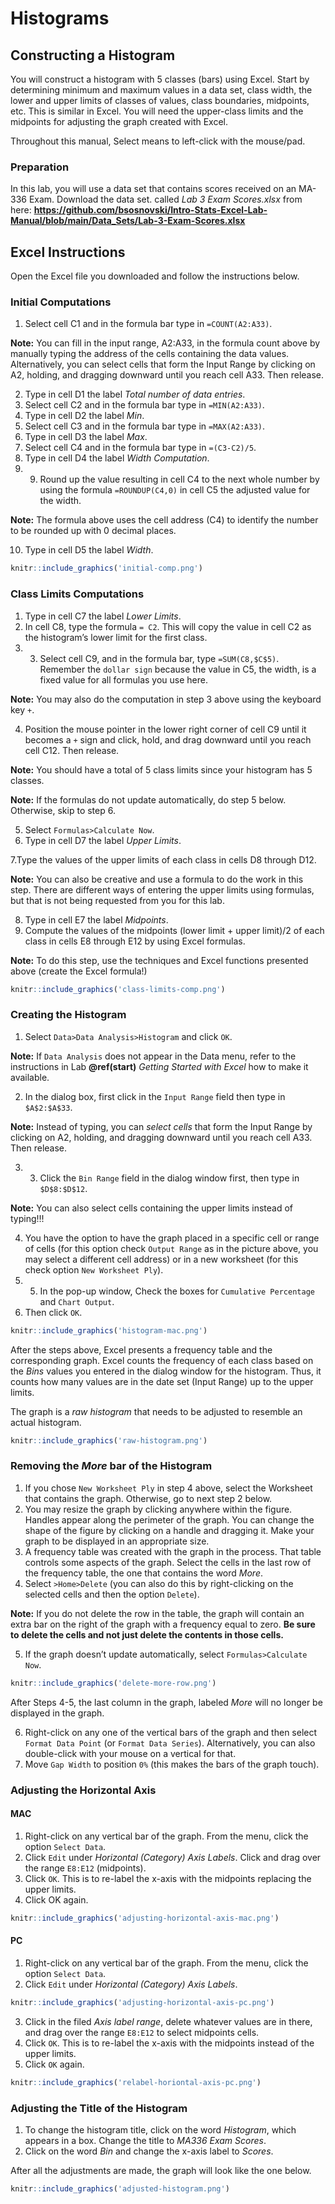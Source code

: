# Histograms

## Constructing a Histogram

You will construct a histogram with 5 classes (bars) using Excel. Start by determining minimum and maximum values in a data set, class width, the lower and upper limits of classes of values, class boundaries, midpoints, etc. This is similar in Excel. You will need the upper-class limits and the midpoints for adjusting the graph created with Excel.

Throughout this manual, Select means to left-click with the mouse/pad.

###	Preparation

In this lab, you will use a data set that contains scores received on an MA-336 Exam. Download the data set. called *Lab 3 Exam Scores.xlsx* from here:  [**https://github.com/bsosnovski/Intro-Stats-Excel-Lab-Manual/blob/main/Data_Sets/Lab-3-Exam-Scores.xlsx**](https://github.com/bsosnovski/Intro-Stats-Excel-Lab-Manual/blob/main/Data_Sets/Lab-3-Exam-Scores.xlsx)

## Excel Instructions

Open the Excel file you downloaded and follow the instructions below.

###	Initial Computations
1. Select cell C1 and in the formula bar type in `=COUNT(A2:A33)`.

**Note:** You can fill in the input range, A2:A33, in the formula count above by manually typing the address of the cells containing the data values. Alternatively, you can select cells that form the Input Range by clicking on A2, holding, and dragging downward until you reach cell A33. Then release.

2. Type in cell D1 the label *Total number of data entries*.
3. Select cell C2 and in the formula bar type in `=MIN(A2:A33)`.
4. Type in cell D2 the label *Min*.
5. Select cell C3 and in the formula bar type in `=MAX(A2:A33)`.
6. Type in cell D3 the label *Max*.
7. Select cell C4 and in the formula bar type in `=(C3-C2)/5`.
8. Type in cell D4 the label *Width Computation*.
9. 9)	Round up the value resulting in cell C4 to the next whole number by using the formula `=ROUNDUP(C4,0)` in cell C5 the adjusted value for the width. 

**Note:** The formula above uses the cell address (C4) to identify the number to be rounded up with 0 decimal places.

10. Type in cell D5 the label *Width*.

```r
knitr::include_graphics('initial-comp.png')
```

### Class Limits Computations

1. Type in cell C7 the label *Lower Limits*.
2. In cell C8, type the formula `= C2`. This will copy the value in cell C2 as the histogram's lower limit for the first class.
3. 3)	Select cell C9, and in the formula bar, type `=SUM(C8,$C$5)`. Remember  the `dollar sign` because the value in C5, the width, is a fixed value for all formulas you use here.

**Note:** You may also do the computation in step 3 above using the keyboard key `+`.

4. Position the mouse pointer in the lower right corner of cell C9 until it becomes a `+` sign and click, hold, and drag downward until you reach cell C12. Then release. 

**Note:** You should have a total of 5 class limits since your histogram has 5 classes.

**Note:** If the formulas do not update automatically, do step 5 below. Otherwise, skip to step 6.

5. Select `Formulas>Calculate Now`.
6. Type in cell D7 the label *Upper Limits*.

7.Type the values of the upper limits of each class in cells D8 through D12. 

**Note:** You can also be creative and use a formula to do the work in this step. There are different ways of entering the upper limits using formulas, but that is not being requested from you for this lab.

8. Type in cell E7 the label *Midpoints*.
9. Compute the values of the midpoints (lower limit + upper limit)/2 of each class in cells E8 through E12 by using Excel formulas.

**Note:** To do this step, use the techniques and Excel functions presented above (create the Excel formula!)

```r
knitr::include_graphics('class-limits-comp.png')
```

### Creating the Histogram

1. Select `Data>Data Analysis>Histogram` and click `OK`.

**Note:** If `Data Analysis` does not appear in the Data menu, refer to the instructions in Lab **\@ref(start)** *Getting Started with Excel* how to make it available. 

2. In the dialog box, first click in the `Input Range` field then type in `$A$2:$A$33`. 

**Note:** Instead of typing, you can *select cells* that form the Input Range by clicking on A2, holding, and dragging downward until you reach cell A33. Then release.

3. 3)	Click the `Bin Range` field in the dialog window first, then type in  `$D$8:$D$12`. 

**Note:** You can also select cells containing the upper limits instead of typing‼!

4. You have the option to have the graph placed in a specific cell or range of cells (for this option check `Output Range` as in the picture above, you may select a different cell address) or in a new worksheet (for this check option `New Worksheet Ply`).
5. 5)	In the pop-up window, Check the boxes for `Cumulative Percentage` and `Chart Output`. 
6. Then click `OK`.

```r
knitr::include_graphics('histogram-mac.png')
```

After the steps above, Excel presents a frequency table and the corresponding graph. Excel counts the frequency of each class based on the *Bins* values you entered in the dialog window for the histogram. Thus, it counts how many values are in the date set (Input Range) up to the upper limits.

The graph is a *raw histogram* that needs to be adjusted to resemble an actual histogram.

```r
knitr::include_graphics('raw-histogram.png')
```
### Removing the *More* bar of the Histogram

1. If you chose `New Worksheet Ply` in step 4 above, select the Worksheet that contains the graph. Otherwise, go to next step 2 below.
2. You may resize the graph by clicking anywhere within the figure. Handles appear along the perimeter of the graph. You can change the shape of the figure by clicking on a handle and dragging it. Make your graph to be displayed in an appropriate size.
3. A frequency table was created with the graph in the process. That table controls some aspects of the graph. Select the cells in the last row of the frequency table, the one that contains the word *More*.
4. Select `>Home>Delete` (you can also do this by right-clicking on the selected cells and then the option `Delete`).

**Note:** If you do not delete the row in the table, the graph will contain an extra bar on the right of the graph with a frequency equal to zero. **Be sure to delete the cells and not just delete the contents in those cells.**

5. If the graph doesn’t update automatically, select `Formulas>Calculate Now`.

```r
knitr::include_graphics('delete-more-row.png')
```

After Steps 4-5, the last column in the graph, labeled *More* will no longer be displayed in the graph.

6. Right-click on any one of the vertical bars of the graph and then select `Format Data Point` (or `Format Data Series`). Alternatively, you can also double-click with your mouse on a vertical for that.
7. Move `Gap Width` to position `0%` (this makes the bars of the graph touch).


### Adjusting the Horizontal Axis

#### MAC

1. Right-click on any vertical bar of the graph. From the menu, click the option `Select Data`. 
2. Click `Edit` under *Horizontal (Category) Axis Labels*. Click and drag over the range `E8:E12` (midpoints). 
3. Click `OK`. This is to re-label the x-axis with the midpoints replacing the upper limits.
4. Click OK again.

```r
knitr::include_graphics('adjusting-horizontal-axis-mac.png')
```

####	PC
1. Right-click on any vertical bar of the graph. From the menu, click the option `Select Data`. 
2. Click `Edit` under *Horizontal (Category) Axis Labels*. 

```r
knitr::include_graphics('adjusting-horizontal-axis-pc.png')
```

3. Click in the filed *Axis label range*, delete whatever values are in there, and drag over the range `E8:E12` to select midpoints cells. 
4. Click `OK`.  This is to re-label the x-axis with the midpoints instead of the upper limits.
5. Click `OK` again.

```r
knitr::include_graphics('relabel-horiontal-axis-pc.png')
```

###	Adjusting the Title of the Histogram

1. To change the histogram title, click on the word *Histogram*, which appears
in a box. Change the title to *MA336 Exam Scores*.
2. Click on the word *Bin* and change the x-axis label to *Scores*.

After all the adjustments are made, the graph will look like the one below.


```r
knitr::include_graphics('adjusted-histogram.png')
```
